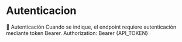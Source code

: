 
<Meta title="Docs/Servicios/Autenticacion" />

# Autenticacion

🔐 Autenticación
Cuando se indique, el endpoint requiere autenticación mediante token Bearer.
Authorization: Bearer {API_TOKEN}

